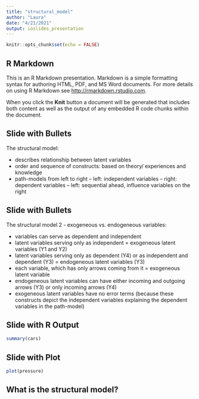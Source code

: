 ```yaml
---
title: "structural_model"
author: "Laura"
date: "4/21/2021"
output: ioslides_presentation
---
```


```r
knitr::opts_chunk$set(echo = FALSE)
```

## R Markdown

This is an R Markdown presentation. Markdown is a simple formatting syntax for authoring HTML, PDF, and MS Word documents. For more details on using R Markdown see <http://rmarkdown.rstudio.com>.

When you click the **Knit** button a document will be generated that includes both content as well as the output of any embedded R code chunks within the document.

## Slide with Bullets

The structural model:

- describes relationship between latent variables 
- order and sequence of constructs: based on theory/ experiences and knowledge
- path-models from left to right
-- left: independent variables
-- right: dependent variables
-- left: sequential ahead, influence variables on the right


## Slide with Bullets

The structural model 2 - exogeneous vs. endogeneous variables:

- variables can serve as dependent and independent
- latent variables serving only as independent = exogeneous latent variables (Y1 and Y2)
- latent variables serving only as dependent (Y4) or as independent and dependent (Y3) = endogeneous latent variables (Y3)
- each variable, which has only arrows coming from it = exogeneous latent variable
- endogeneous latent variables can have either incoming and outgoing arrows (Y3) or only incoming arrows (Y4)
- exogeneous latent variables have no error terms (because these constructs depict the independent variables explaining the dependent variables in the path-model)

## Slide with R Output

```r
summary(cars)
```

## Slide with Plot

```r
plot(pressure)
```

## What is the structural model?

```r


```


